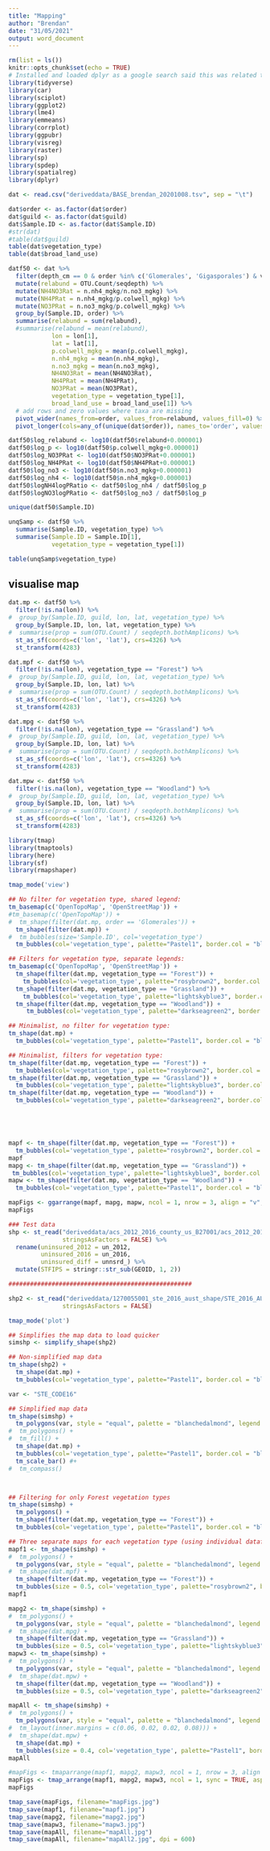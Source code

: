 ---
title: "Mapping"
author: "Brendan"
date: "31/05/2021"
output: word_document
---

```{r setup, include=FALSE}
rm(list = ls())
knitr::opts_chunk$set(echo = TRUE)
# Installed and loaded dplyr as a google search said this was related to %>% not being found. Seemed to solve the issue:
library(tidyverse)
library(car)
library(sciplot)
library(ggplot2)
library(lme4)
library(emmeans)
library(corrplot)
library(ggpubr)
library(visreg)
library(raster)
library(sp)
library(spdep)
library(spatialreg)
library(dplyr)

dat <- read.csv("deriveddata/BASE_brendan_20201008.tsv", sep = "\t")

dat$order <- as.factor(dat$order)
dat$guild <- as.factor(dat$guild)
dat$Sample.ID <- as.factor(dat$Sample.ID)
#str(dat)
#table(dat$guild)
table(dat$vegetation_type)
table(dat$broad_land_use)

datf50 <- dat %>% 
  filter(depth_cm == 0 & order %in% c('Glomerales', 'Gigasporales') & vegetation_type %in% c('Forest','Grassland','Woodland') & p.colwell_mgkg < 50 & n.no3_mgkg <= 50 & n.nh4_mgkg <= 50) %>% 
  mutate(relabund = OTU.Count/seqdepth) %>% 
  mutate(NH4NO3Rat = n.nh4_mgkg/n.no3_mgkg) %>%
  mutate(NH4PRat = n.nh4_mgkg/p.colwell_mgkg) %>%
  mutate(NO3PRat = n.no3_mgkg/p.colwell_mgkg) %>%
  group_by(Sample.ID, order) %>% 
  summarise(relabund = sum(relabund),
  #summarise(relabund = mean(relabund),
            lon = lon[1],
            lat = lat[1],
            p.colwell_mgkg = mean(p.colwell_mgkg), 
            n.nh4_mgkg = mean(n.nh4_mgkg),
            n.no3_mgkg = mean(n.no3_mgkg),
            NH4NO3Rat = mean(NH4NO3Rat),
            NH4PRat = mean(NH4PRat),
            NO3PRat = mean(NO3PRat),
            vegetation_type = vegetation_type[1], 
            broad_land_use = broad_land_use[1]) %>% 
  # add rows and zero values where taxa are missing
  pivot_wider(names_from=order, values_from=relabund, values_fill=0) %>% 
  pivot_longer(cols=any_of(unique(dat$order)), names_to='order', values_to='relabund')

datf50$log_relabund <- log10(datf50$relabund+0.000001)
datf50$log_p <- log10(datf50$p.colwell_mgkg+0.000001)
datf50$log_NO3PRat <- log10(datf50$NO3PRat+0.000001)
datf50$log_NH4PRat <- log10(datf50$NH4PRat+0.000001)
datf50$log_no3 <- log10(datf50$n.no3_mgkg+0.000001)
datf50$log_nh4 <- log10(datf50$n.nh4_mgkg+0.000001)
datf50$logNH4logPRatio <- datf50$log_nh4 / datf50$log_p
datf50$logNO3logPRatio <- datf50$log_no3 / datf50$log_p

unique(datf50$Sample.ID)

unqSamp <- datf50 %>%
  summarise(Sample.ID, vegetation_type) %>%
  summarise(Sample.ID = Sample.ID[1],
            vegetation_type = vegetation_type[1])

table(unqSamp$vegetation_type)
```

## visualise map

```{r maps, include=TRUE]}

dat.mp <- datf50 %>% 
  filter(!is.na(lon)) %>% 
#  group_by(Sample.ID, guild, lon, lat, vegetation_type) %>%
  group_by(Sample.ID, lon, lat, vegetation_type) %>% 
#  summarise(prop = sum(OTU.Count) / seqdepth.bothAmplicons) %>% 
  st_as_sf(coords=c('lon', 'lat'), crs=4326) %>% 
  st_transform(4283)

dat.mpf <- datf50 %>% 
  filter(!is.na(lon), vegetation_type == "Forest") %>% 
#  group_by(Sample.ID, guild, lon, lat, vegetation_type) %>%
  group_by(Sample.ID, lon, lat) %>% 
#  summarise(prop = sum(OTU.Count) / seqdepth.bothAmplicons) %>% 
  st_as_sf(coords=c('lon', 'lat'), crs=4326) %>% 
  st_transform(4283)

dat.mpg <- datf50 %>% 
  filter(!is.na(lon), vegetation_type == "Grassland") %>% 
#  group_by(Sample.ID, guild, lon, lat, vegetation_type) %>%
  group_by(Sample.ID, lon, lat) %>% 
#  summarise(prop = sum(OTU.Count) / seqdepth.bothAmplicons) %>% 
  st_as_sf(coords=c('lon', 'lat'), crs=4326) %>% 
  st_transform(4283)

dat.mpw <- datf50 %>% 
  filter(!is.na(lon), vegetation_type == "Woodland") %>% 
#  group_by(Sample.ID, guild, lon, lat, vegetation_type) %>%
  group_by(Sample.ID, lon, lat) %>% 
#  summarise(prop = sum(OTU.Count) / seqdepth.bothAmplicons) %>% 
  st_as_sf(coords=c('lon', 'lat'), crs=4326) %>% 
  st_transform(4283)

library(tmap)
library(tmaptools)
library(here)
library(sf)
library(rmapshaper)

tmap_mode('view')

## No filter for vegetation type, shared legend:
tm_basemap(c('OpenTopoMap', 'OpenStreetMap')) +
#tm_basemap(c('OpenTopoMap')) +
#  tm_shape(filter(dat.mp, order == 'Glomerales')) + 
  tm_shape(filter(dat.mp)) + 
#  tm_bubbles(size='Sample.ID', col='vegetation_type')
  tm_bubbles(col='vegetation_type', palette="Pastel1", border.col = "black", border.lwd = 1.5, clustering = TRUE)

## Filters for vegetation type, separate legends:
tm_basemap(c('OpenTopoMap', 'OpenStreetMap')) +
  tm_shape(filter(dat.mp, vegetation_type == "Forest")) +
    tm_bubbles(col='vegetation_type', palette="rosybrown2", border.col = "black", border.lwd = 1.5, clustering = TRUE) +
  tm_shape(filter(dat.mp, vegetation_type == "Grassland")) +
    tm_bubbles(col='vegetation_type', palette="lightskyblue3", border.col = "black", border.lwd = 1.5, clustering = TRUE) +
  tm_shape(filter(dat.mp, vegetation_type == "Woodland")) +
     tm_bubbles(col='vegetation_type', palette="darkseagreen2", border.col = "black", border.lwd = 1.5, clustering = TRUE)

## Minimalist, no filter for vegetation type:
tm_shape(dat.mp) +
  tm_bubbles(col='vegetation_type', palette="Pastel1", border.col = "black", border.lwd = 1.5, clustering = TRUE)

## Minimalist, filters for vegetation type:
tm_shape(filter(dat.mp, vegetation_type == "Forest")) +
  tm_bubbles(col='vegetation_type', palette="rosybrown2", border.col = "black", border.lwd = 1.5, clustering = TRUE) +
tm_shape(filter(dat.mp, vegetation_type == "Grassland")) +
  tm_bubbles(col='vegetation_type', palette="lightskyblue3", border.col = "black", border.lwd = 1.5, clustering = TRUE) +
tm_shape(filter(dat.mp, vegetation_type == "Woodland")) +
  tm_bubbles(col='vegetation_type', palette="darkseagreen2", border.col = "black", border.lwd = 1.5, clustering = TRUE) 





mapf <- tm_shape(filter(dat.mp, vegetation_type == "Forest")) +
  tm_bubbles(col='vegetation_type', palette="rosybrown2", border.col = "black", border.lwd = 1.5, clustering = TRUE)
mapf
mapg <- tm_shape(filter(dat.mp, vegetation_type == "Grassland")) +
 tm_bubbles(col='vegetation_type', palette="lightskyblue3", border.col = "black", border.lwd = 1.5, clustering = TRUE) 
mapw <- tm_shape(filter(dat.mp, vegetation_type == "Woodland")) +
  tm_bubbles(col='vegetation_type', palette="Pastel1", border.col = "black", border.lwd = 1.5, clustering = TRUE)

mapFigs <- ggarrange(mapf, mapg, mapw, ncol = 1, nrow = 3, align = "v", labels = c("A","B","C"))
mapFigs

```


```{r test, include=FALSE}
### Test data
shp <- st_read("deriveddata/acs_2012_2016_county_us_B27001/acs_2012_2016_county_us_B27001.shp",
               stringsAsFactors = FALSE) %>%
  rename(uninsured_2012 = un_2012,
         uninsured_2016 = un_2016,
         uninsured_diff = unnsrd_) %>%
  mutate(STFIPS = stringr::str_sub(GEOID, 1, 2))

###################################################

shp2 <- st_read("deriveddata/1270055001_ste_2016_aust_shape/STE_2016_AUST.shp",
               stringsAsFactors = FALSE) 

tmap_mode('plot')

## Simplifies the map data to load quicker
simshp <- simplify_shape(shp2)

## Non-simplified map data
tm_shape(shp2) +
  tm_shape(dat.mp) +
  tm_bubbles(col='vegetation_type', palette="Pastel1", border.col = "black", border.lwd = 1.5, clustering = TRUE)

var <- "STE_CODE16"

## Simplified map data
tm_shape(simshp) +
  tm_polygons(var, style = "equal", palette = "blanchedalmond", legend.show = FALSE) +
#  tm_polygons() +
#  tm_fill() +
  tm_shape(dat.mp) +
  tm_bubbles(col='vegetation_type', palette="Pastel1", border.col = "black", border.lwd = 1.5, clustering = TRUE) +
  tm_scale_bar() #+
#  tm_compass()



## Filtering for only Forest vegetation types
tm_shape(simshp) +
  tm_polygons() +
  tm_shape(filter(dat.mp, vegetation_type == "Forest")) +
  tm_bubbles(col='vegetation_type', palette="Pastel1", border.col = "black", border.lwd = 1.5, clustering = TRUE)

## Three separate maps for each vegetation type (using individual dataframes, probably not necessary):
mapf1 <- tm_shape(simshp) +
#  tm_polygons() +
  tm_polygons(var, style = "equal", palette = "blanchedalmond", legend.show = FALSE) +
#  tm_shape(dat.mpf) +
  tm_shape(filter(dat.mp, vegetation_type == "Forest")) +
  tm_bubbles(size = 0.5, col='vegetation_type', palette="rosybrown2", border.col = "black", border.lwd = 1.5, clustering = TRUE)
mapf1

mapg2 <- tm_shape(simshp) +
#  tm_polygons() +
  tm_polygons(var, style = "equal", palette = "blanchedalmond", legend.show = FALSE) +
#  tm_shape(dat.mpg) +
  tm_shape(filter(dat.mp, vegetation_type == "Grassland")) +
  tm_bubbles(size = 0.5, col='vegetation_type', palette="lightskyblue3", border.col = "black", border.lwd = 1.5, clustering = TRUE)
mapw3 <- tm_shape(simshp) +
#  tm_polygons() +
  tm_polygons(var, style = "equal", palette = "blanchedalmond", legend.show = FALSE) +
#  tm_shape(dat.mpw) +
  tm_shape(filter(dat.mp, vegetation_type == "Woodland")) +
  tm_bubbles(size = 0.5, col='vegetation_type', palette="darkseagreen2", border.col = "black", border.lwd = 1.5, clustering = TRUE) 

mapAll <- tm_shape(simshp) +
#  tm_polygons() +
  tm_polygons(var, style = "equal", palette = "blanchedalmond", legend.show = FALSE) +
#  tm_layout(inner.margins = c(0.06, 0.02, 0.02, 0.08))) +
#  tm_shape(dat.mpw) +
  tm_shape(dat.mp) +
  tm_bubbles(size = 0.4, col='vegetation_type', palette="Pastel1", border.col = "black", border.lwd = 1.5, clustering = TRUE) 
mapAll

#mapFigs <- tmaparrange(mapf1, mapg2, mapw3, ncol = 1, nrow = 3, align = "v", labels = c("A","B","C"))
mapFigs <- tmap_arrange(mapf1, mapg2, mapw3, ncol = 1, sync = TRUE, asp = 1)
mapFigs

tmap_save(mapFigs, filename="mapFigs.jpg")
tmap_save(mapf1, filename="mapf1.jpg") 
tmap_save(mapg2, filename="mapg2.jpg") 
tmap_save(mapw3, filename="mapw3.jpg")
tmap_save(mapAll, filename="mapAll.jpg")
tmap_save(mapAll, filename="mapAll2.jpg", dpi = 600)
```



